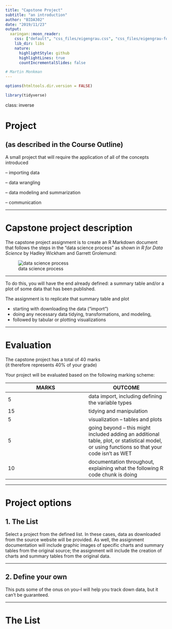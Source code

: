 ```yaml
---
title: "Capstone Project"
subtitle: "an introduction"
author: "BIDA302"
date: "2019/11/23"
output:
  xaringan::moon_reader:
    css: ["default", "css_files/eigengrau.css", "css_files/eigengrau-fonts.css"]    
    lib_dir: libs
    nature:
      highlightStyle: github
      highlightLines: true
      countIncrementalSlides: false

# Martin Monkman
---
```



```r
options(htmltools.dir.version = FALSE)

library(tidyverse)
```

class: inverse


# Project 

## (as described in the Course Outline)

A small project that will require the application of all of the concepts introduced

– importing data

– data wrangling

– data modeling and summarization

– communication



---

# Capstone project description 

The capstone project assignment is to create an R Markdown document that follows the steps in the "data science process" as shown in _R for Data Science_ by Hadley Wickham and Garrett Grolemund:

![data science process](../img/data-science.png)

---

To do this, you will have the end already defined: a summary table and/or a plot of some data that has been published. 

The assignment is to replicate that summary table and plot

* starting with downloading the data ("import")
* doing any necessary data tidying, transformations, and modeling, 
* followed by tabular or plotting visualizations



---

# Evaluation

The capstone project has a total of 40 marks <br>(it therefore represents 40% of your grade)

Your project will be evaluated based on the following marking scheme:

| MARKS | OUTCOME |
| --- | --- |
| 5 | data import, including defining the variable types |
| 15 | tidying and manipulation |
| 5 | visualization -- tables and plots |
| 5 | going beyond -- this might included adding an additional table, plot, or statistical model, or using functions so that your code isn't as WET |
| 10 | documentation throughout, explaining what the following R code chunk is doing




---

# Project options

## 1.  The List

Select a project from the defined list. In these cases, data as downloaded from the source website will be provided. As well, the assignment documentation will include graphic images of specific charts and summary tables from the original source; the assignment will include the creation of charts and summary tables from the original data. 

---

## 2. Define your own 

This puts some of the onus on you--I will help you track down data, but it can't be guaranteed.


---

# The List




